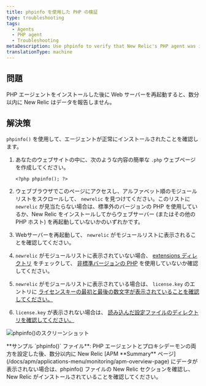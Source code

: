 ```yaml
---
title: phpinfo を使用した PHP の検証
type: troubleshooting
tags:
  - Agents
  - PHP agent
  - Troubleshooting
metaDescription: Use phpinfo to verify that New Relic's PHP agent was installed correctly.
translationType: machine
---
```


## 問題

PHP エージェントをインストールした後に Web サーバーを再起動すると、数分以内に New Relic はデータを報告しません。

## 解決策

`phpinfo()` を使用して、エージェントが正常にインストールされたことを確認します。

1. あなたのウェブサイトの中に、次のような内容の簡単な `.php` ウェブページを作成してください。

   ```
   <?php phpinfo(); ?>
   ```

2. ウェブブラウザでこのページにアクセスし、アルファベット順のモジュールリストをスクロールして、 `newrelic` を見つけてください。このリストに `newrelic` が見当たらない場合は、標準外のバージョンの PHP を使用しているか、New Relic をインストールしてからウェブサーバー (またはその他の PHP ホスト) を再起動していないかのいずれかです。

3. Webサーバーを再起動して、 `newrelic` がモジュールリストに表示されることを確認してください。

4. `newrelic` がモジュールリストに表示されていない場合、 [extensions ディレクトリ](/docs/php/php-kb-104) をチェックして、 [非標準バージョンの PHP](/docs/php/php-agent-installation-non-standard-php) を使用していないか確認してください。

5. `newrelic` がモジュールリストに表示されている場合は、 `license.key` のエントリに [ライセンスキーの最初と最後の数文字が表示されていることを確認してください。](/docs/apis/intro-apis/new-relic-api-keys/#ingest-license-key#finding)

6. `license.key` が表示されない場合は、 [読み込んだ設定ファイルのディレクトリを確認してください。](/docs/agents/php-agent/troubleshooting/checking-loaded-configuration-files-directory)

![phpinfo()のスクリーンショット](./images/phpinfo_nr_0.png)

<figcaption>
  **サンプル `phpinfo()` ファイル**: PHP エージェントとプロキシデーモンの両方を設定した後、数分以内に New Relic [APM **Summary** ページ](/docs/apm/applications-menu/monitoring/apm-overview-page) にデータが表示されない場合は、phpinfo() ファイルの New Relic セクションを確認し、New Relic がインストールされていることを確認してください。
</figcaption>